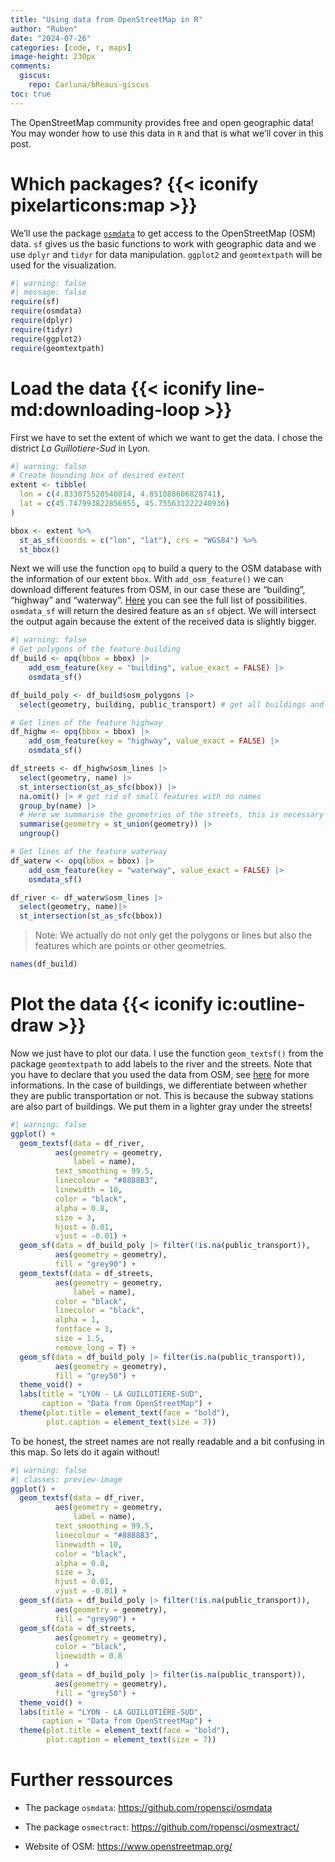 ```yaml
---
title: "Using data from OpenStreetMap in R"
author: "Ruben"
date: "2024-07-26"
categories: [code, r, maps]
image-height: 230px
comments:
  giscus:
    repo: Carluna/bReaus-giscus
toc: true
---
```


The OpenStreetMap community provides free and open geographic data! You may wonder how to use this data in `R` and that is what we'll cover in this post.

# Which packages? {{< iconify pixelarticons:map >}}

We'll use the package [`osmdata`](https://github.com/ropensci/osmdata) to get access to the OpenStreetMap (OSM) data. `sf` gives us the basic functions to work with geographic data and we use `dplyr` and `tidyr` for data manipulation. `ggplot2` and `geomtextpath` will be used for the visualization.

```r
#| warning: false
#| message: false
require(sf)
require(osmdata)
require(dplyr)
require(tidyr)
require(ggplot2)
require(geomtextpath)
```

# Load the data {{< iconify line-md:downloading-loop >}}

First we have to set the extent of which we want to get the data. I chose the district *La Guillotiere-Sud* in Lyon.

```r
#| warning: false
# Create bounding box of desired extent
extent <- tibble(
  lon = c(4.833075520540814, 4.851088606828741),
  lat = c(45.747993822856955, 45.755631222240936)  
)

bbox <- extent %>% 
  st_as_sf(coords = c("lon", "lat"), crs = "WGS84") %>% 
  st_bbox() 
```

Next we will use the function `opq` to build a query to the OSM database with the information of our extent `bbox`. With `add_osm_feature()` we can download different features from OSM, in our case these are "building", "highway" and "waterway". [Here](https://wiki.openstreetmap.org/wiki/Map_Features) you can see the full list of possibilities. `osmdata_sf` will return the desired feature as an `sf` object. We will intersect the output again because the extent of the received data is slightly bigger.

```r
#| warning: false
# Get polygons of the feature building
df_build <- opq(bbox = bbox) |> 
    add_osm_feature(key = "building", value_exact = FALSE) |> 
    osmdata_sf()  

df_build_poly <- df_build$osm_polygons |> 
  select(geometry, building, public_transport) # get all buildings and information about usage as public transport

# Get lines of the feature highway
df_highw <- opq(bbox = bbox) |> 
    add_osm_feature(key = "highway", value_exact = FALSE) |> 
    osmdata_sf()  

df_streets <- df_highw$osm_lines |> 
  select(geometry, name) |> 
  st_intersection(st_as_sfc(bbox)) |> 
  na.omit() |> # get rid of small features with no names
  group_by(name) |> 
  # Here we summarise the geometries of the streets, this is necessary to plot the names of the streets later
  summarise(geometry = st_union(geometry)) |> 
  ungroup()

# Get lines of the feature waterway
df_waterw <- opq(bbox = bbox) |> 
    add_osm_feature(key = "waterway", value_exact = FALSE) |> 
    osmdata_sf() 

df_river <- df_waterw$osm_lines |> 
  select(geometry, name)|> 
  st_intersection(st_as_sfc(bbox))
```

> Note: We actually do not only get the polygons or lines but also the features which are points or other geometries.

```r
names(df_build)
```

# Plot the data {{< iconify ic:outline-draw >}}

Now we just have to plot our data. I use the function `geom_textsf()` from the package `geomtextpath` to add labels to the river and the streets. Note that you have to declare that you used the data from OSM, see [here](https://www.openstreetmap.org/copyright) for more informations.  In the case of buildings, we differentiate between whether they are public transportation or not. This is because the subway stations are also part of buildings. We put them in a lighter gray under the streets!

```r
#| warning: false
ggplot() +
  geom_textsf(data = df_river,
          aes(geometry = geometry,
              label = name),
          text_smoothing = 99.5,
          linecolour = "#8888B3",
          linewidth = 10,
          color = "black", 
          alpha = 0.8, 
          size = 3, 
          hjust = 0.01,
          vjust = -0.01) +
  geom_sf(data = df_build_poly |> filter(!is.na(public_transport)),
          aes(geometry = geometry),
          fill = "grey90") +
  geom_textsf(data = df_streets,
          aes(geometry = geometry,
              label = name),
          color = "black",
          linecolor = "black",
          alpha = 1,
          fontface = 3,
          size = 1.5,
          remove_long = T) +
  geom_sf(data = df_build_poly |> filter(is.na(public_transport)),
          aes(geometry = geometry),
          fill = "grey50") +
  theme_void() +
  labs(title = "LYON - LA GUILLOTIÈRE-SUD",
       caption = "Data from OpenStreetMap") +
  theme(plot.title = element_text(face = "bold"),
        plot.caption = element_text(size = 7))
```

To be honest, the street names are not really readable and a bit confusing in this map. So lets do it again without!

```r
#| warning: false
#| classes: preview-image
ggplot() +
  geom_textsf(data = df_river,
          aes(geometry = geometry,
              label = name),
          text_smoothing = 99.5,
          linecolour = "#8888B3",
          linewidth = 10,
          color = "black", 
          alpha = 0.8, 
          size = 3, 
          hjust = 0.01,
          vjust = -0.01) +
  geom_sf(data = df_build_poly |> filter(!is.na(public_transport)),
          aes(geometry = geometry),
          fill = "grey90") +
  geom_sf(data = df_streets,
          aes(geometry = geometry),
          color = "black",
          linewidth = 0.8
          ) +
  geom_sf(data = df_build_poly |> filter(is.na(public_transport)),
          aes(geometry = geometry),
          fill = "grey50") +
  theme_void() +
  labs(title = "LYON - LA GUILLOTIÈRE-SUD",
       caption = "Data from OpenStreetMap") +
  theme(plot.title = element_text(face = "bold"),
        plot.caption = element_text(size = 7))
```


# Further ressources

-   The package `osmdata`: <https://github.com/ropensci/osmdata>

-   The package `osmectract`: [https://github.com/ropensci/osmextract/](https://github.com/ropensci/osmextract/)

-   Website of OSM: [https://www.openstreetmap.org/](https://www.openstreetmap.org/)
